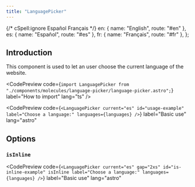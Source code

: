 ```yaml
---
title: "LanguagePicker"
---
```


{/* cSpell:ignore Español Français */}
  en: { name: "English", route: "#en" },
  es: { name: "Español", route: "#es" },
  fr: { name: "Français", route: "#fr" },
};

## Introduction

This component is used to let an user choose the current language of the website.

<CodePreview
  code={`import LanguagePicker from "./components/molecules/language-picker/language-picker.astro";`}
  label="How to import"
  lang="ts"
/>

<CodePreview
  code={`<LanguagePicker
    current="es"
    id="usage-example"
    label="Choose a language:"
    languages={languages}
/>`}
  label="Basic use"
  lang="astro"
>
  <LanguagePicker
    current="es"
    id="usage-example"
    label="Choose a language:"
    languages={languages}
  />
</CodePreview>

## Options

### `isInline`

<CodePreview
  code={`<LanguagePicker
    current="es"
    gap="2xs"
    id="is-inline-example"
    isInline
    label="Choose a language:"
    languages={languages}
/>`}
  label="Basic use"
  lang="astro"
>
  <LanguagePicker
    current="es"
    gap="2xs"
    id="is-inline-example"
    isInline
    label="Choose a language:"
    languages={languages}
  />
</CodePreview>
